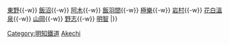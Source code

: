 {{鐵道路線|
| 模板名稱 = 明知線
| Logo =  
| 名稱 = [[明知鐵道]][[明知線]]
| 代表色  =  #FFFFFF
| 背景顏色 = #FFFFFF
| 車站列表 = [[惠那站|惠那]]{{-w}} [[東野站 (岐阜縣)|東野]]{{-w}} [[飯沼站|飯沼]]{{-w}} [[阿木站|阿木]]{{-w}} [[飯羽間站|飯羽間]]{{-w}} [[極樂站|極樂]]{{-w}} [[岩村站|岩村]]{{-w}} [[花白溫泉站|花白溫泉]]{{-w}} [[山岡站|山岡]]{{-w}} [[野志站|野志]]{{-w}} [[明智站 (惠那市)|明智]]
|}}<noinclude>
[[Category:明知鐵道]]
[[Category:日本鐵路路線模板|Akechi]]
</noinclude>